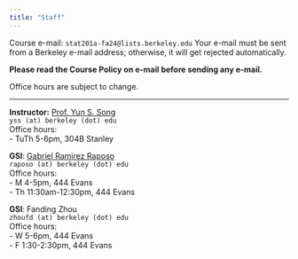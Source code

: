 ```yaml
---
title: "Staff"
---
```


Course e-mail: `stat201a-fa24@lists.berkeley.edu` 
Your e-mail must be sent from a Berkeley e-mail address; otherwise, it will get rejected automatically.

**Please read the Course Policy on e-mail before sending any e-mail.**

Office hours are subject to change.

-----

::: {.grid}

::: {.g-col-4}
**Instructor:** <a href="https://statistics.berkeley.edu/people/yun-s-song" target='_blank'>Prof. Yun S. Song</a><br>
`yss (at) berkeley (dot) edu`<br>
Office hours: <br>
- TuTh 5-6pm, 304B Stanley <br>
:::

::: {.g-col-4}
**GSI**: <a href="https://statistics.berkeley.edu/people/gabriel-ramirez-raposo" target="_blank">Gabriel Ramirez Raposo</a><br>
`raposo (at) berkeley (dot) edu`<br>
Office hours:<br>
- M 4-5pm, 444 Evans<br>
- Th 11:30am-12:30pm, 444 Evans<br>
:::

::: {.g-col-4}
**GSI**: Fanding Zhou<br>
`zhoufd (at) berkeley (dot) edu`<br>
Office hours:<br>
- W 5-6pm, 444 Evans<br>
- F 1:30-2:30pm, 444 Evans<br>
:::

:::

